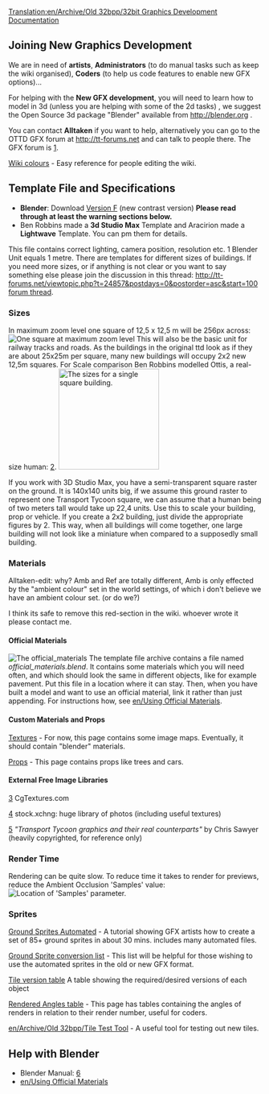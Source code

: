 [[Translation:en/Archive/Old 32bpp/32bit Graphics Development Documentation]]
==Joining New Graphics Development==

We are in need of '''artists''', '''Administrators''' (to do manual tasks such as keep the wiki organised), '''Coders''' (to help us code features to enable new GFX options)...

For helping with the '''New GFX development''', you will need to learn how to model in 3d (unless you are helping with some of the 2d tasks) , we suggest the Open Source 3d package "Blender" available from http://blender.org .

You can contact '''Alltaken''' if you want to help, alternatively you can go to the OTTD GFX forum at http://tt-forums.net and can talk to people there. The GFX forum is [http://tt-forums.net/viewforum.php?f=36].

[[en/Archive/Old 32bpp/Wiki colours (New graphics)|Wiki colours]] - Easy reference for people editing the wiki.

==Template File and Specifications==
* '''Blender''': Download [http://www.tt-forums.net/download.php?id=53231 Version F] (new contrast version)  '''Please read through at least the warning sections below.'''
* Ben Robbins made a '''3d Studio Max''' Template and  Aracirion made a '''Lightwave''' Template. You can pm them for details.

This file contains correct lighting, camera position, resolution etc. 1 Blender Unit equals 1 metre. There are templates for different sizes of buildings. If you need more sizes, or if anything is not clear or you want to say something else please join the discussion in this thread: [[http://tt-forums.net/viewtopic.php?t=24857&postdays=0&postorder=asc&start=100 forum thread]].

===Sizes===
In maximum zoom level one square of 12,5 x 12,5 m will be 256px across:
[[File:en/Archive/Old 32bpp/Model square.png|center|frame|One square at maximum zoom level]]
This will also be the basic unit for railway tracks and roads. As the buildings in the original ttd look as if they are about 25x25m per square, many new buildings will occupy 2x2 new 12,5m squares. For Scale comparison Ben Robbins modelled Ottis, a real-size human: [http://tt-forums.net/download.php?id=48953].
[[File:en/Archive/Old 32bpp/3dsmeasurements.jpeg|thumb|200px|left|The sizes for a single square building.]]

If you work with 3D Studio Max, you have a semi-transparent square raster on the ground. It is 140x140 units big, if we assume this ground raster to represent one Transport Tycoon square, we can assume that a human being of two meters tall would take up 22,4 units. Use this to scale your building, prop or vehicle.
If you create a 2x2 building, just divide the appropriate figures by 2.
This way, when all buildings will come together, one large building will not look like a miniature when compared to a supposedly small building.

===Materials===
Alltaken-edit:  why?  Amb and Ref are totally different, Amb is only effected by the "ambient colour" set in the world settings, of which i don't believe we have an ambient colour set. (or do we?)

I think its safe to remove this red-section in the wiki.  whoever wrote it please contact me.

{{en/Warning|for EVERY material you create, in the 'shaders' tab (see image), you have to change the 'Amb' parameter (it's 0.5 by default) to match the 'Ref' parameter (it's 1 by default). Then you always have to modify 'Ref' and 'Amb' together. 'Amb' should always have the same value as 'Ref'.
[[File:en/Archive/Old 32bpp/Ref-&-amb.png|600px]]
}}

====Official Materials====
[[File:en/Archive/Old 32bpp/Official materials.png|center|frame|The official_materials]]
The template file archive contains a file named ''official_materials.blend''. It contains some materials which you will need often, and which should look the same in different objects, like for example pavement. Put this file in a location where it can stay. Then, when you have built a model and want to use an official material, link it rather than just appending. For instructions how, see [[en/Using Official Materials]].
{{en/Warning|Make sure you link to the official materials rather than just appending them. The advantage will be that once we change how the pavement looks, for example, you just have to replace the ''official_materials.blend'', and the material will be updated in all your files automatically.
}}

====Custom Materials and Props====

[[en/Archive/Old 32bpp/Standardised materials (New Graphics)|Textures]] - For now, this page contains some image maps. Eventually, it should contain "blender" materials.

[[en/Archive/Old 32bpp/Props (New Graphics)|Props]] - This page contains props like trees and cars.

====External Free Image Libraries====
[http://www.cgtextures.com/] CgTextures.com

[http://www.sxc.hu/index.phtml] stock.xchng: huge library of photos (including useful textures)

[http://www.chrissawyer.com/feature1a.htm] ''"Transport Tycoon graphics and their real counterparts"'' by Chris Sawyer (heavily copyrighted, for reference only)

===Render Time===
Rendering can be quite slow. To reduce time it takes to render for previews, reduce the Ambient Occlusion 'Samples' value:
[[File:en/Archive/Old 32bpp/AO-samples.png|center|frame|Location of 'Samples' parameter.]]

===Sprites===
[[en/Archive/Old 32bpp/Ground Sprites Automated (New Graphics)|Ground Sprites Automated]] - A tutorial showing GFX artists how to create a set of 85+ ground sprites in about 30 mins.  includes many automated files.

[[en/Archive/Old 32bpp/Ground sprites conversions list (New Graphics)|Ground Sprite conversion list]] - This list will be helpful for those wishing to use the automated sprites in the old or new GFX format.

[[en/Archive/Old 32bpp/Tile version table (New graphics)|Tile version table]] A table showing the required/desired versions of each object

[[en/Archive/Old 32bpp/Rendered Angles table (New graphics)|Rendered Angles table]] - This page has tables containing the angles of renders in relation to their render number, useful for coders.

[[en/Archive/Old 32bpp/Tile Test Tool]] - A useful tool for testing out new tiles.

==Help with Blender==
* Blender Manual: [http://mediawiki.blender.org/index.php/Manual/Manual]
* [[en/Using Official Materials]]